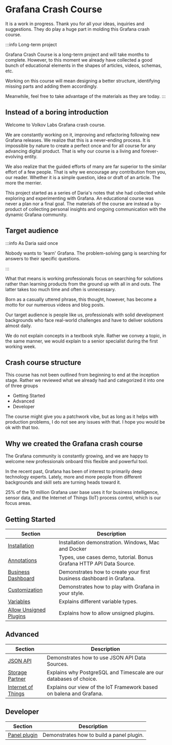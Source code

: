 
# Grafana Crash Course

It is a work in progress. Thank you for all your ideas, inquiries and suggestions. They do play a huge part in molding this Grafana crash course.

:::info Long-term project

Grafana Crash Course is a long-term project and will take months to complete. However, to this moment we already have collected a good bunch of educational elements in the shapes of articles, videos, schemas, etc.

Working on this course will mean designing a better structure, identifying missing parts and adding them accordingly.

Meanwhile, feel free to take advantage of the materials as they are today.
:::

## Instead of a boring introduction

Welcome to Volkov Labs Grafana crash course.

We are constantly working on it, improving and refactoring following new Grafana releases. We realize that this is a never-ending process. It is impossible by nature to create a perfect once and for all course for any advancing digital product. That is why our course is a living and forever-evolving entity.

We also realize that the guided efforts of many are far superior to the similar effort of a few people.
That is why we encourage any contribution from you, our reader. Whether it is a simple question, idea or draft of an article. The more the merrier.

This project started as a series of Daria's notes that she had collected while exploring and experimenting with Grafana. An educational course was never a plan nor a final goal. The materials of the course are instead a by-product of collecting personal insights and ongoing communication with the dynamic Grafana community.

## Target audience

:::info As Daria said once

Nobody wants to 'learn' Grafana. The problem-solving gang is searching for answers to their specific questions.

:::

What that means is working professionals focus on searching for solutions rather than learning products from the ground up with all in and outs. The latter takes too much time and often is unnecessary.

Born as a casually uttered phrase, this thought, however, has become a motto for our numerous videos and blog posts.

Our target audience is people like us, professionals with solid development backgrounds who face real-world challenges and have to deliver solutions almost daily.

We do not explain concepts in a textbook style. Rather we convey a topic, in the same manner, we would explain to a senior specialist during the first working week.

## Crash course structure

This course has not been outlined from beginning to end at the inception stage. Rather we reviewed what we already had and categorized it into one of three groups

- Getting Started
- Advanced
- Developer

The course might give you a patchwork vibe, but as long as it helps with production problems, I do not see any issues with that.
I hope you would be ok with that too.

## Why we created the Grafana crash course

The Grafana community is constantly growing, and we are happy to welcome new professionals onboard this flexible and powerful tool.

In the recent past, Grafana has been of interest to primarily deep technology experts. Lately, more and more people from different backgrounds and skill sets are turning heads toward it.

25% of the 10 million Grafana user base uses it for business intelligence, sensor data, and the Internet of Things (IoT) process control, which is our focus areas.

## Getting Started

| Section                                  | Description                                                          |
| ---------------------------------------- | -------------------------------------------------------------------- |
| [Installation](installation)             | Installation demonstration. Windows, Mac and Docker                  |
| [Annotations](annotations)               | Types, use cases demo, tutorial. Bonus Grafana HTTP API Data Source. |
| [Business Dashboard](business)           | Demonstrates how to create your first business dashboard in Grafana. |
| [Customization](customize)               | Demonstrates how to play with Grafana in your style.                 |
| [Variables](variables)                   | Explains different variable types.                                   |
| [Allow Unsigned Plugins](allow-unsigned) | Explains how to allow unsigned plugins.                              |

## Advanced

| Section                      | Description                                                         |
| ---------------------------- | ------------------------------------------------------------------- |
| [JSON API](datasources/json) | Demonstrates how to use JSON API Data Sources.                      |
| [Storage Partner](storage)   | Explains why PostgreSQL and Timescale are our databases of choice.  |
| [Internet of Things](iot)    | Explains our view of the IoT Framework based on balena and Grafana. |

## Developer

| Section                         | Description                               |
| ------------------------------- | ----------------------------------------- |
| [Panel plugin](developer/panel) | Demonstrates how to build a panel plugin. |
